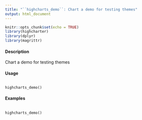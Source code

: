 ---
title: "``highcharts_demo``: Chart a demo for testing themes"
output: html_document
---

```{r setup, include=FALSE}
knitr::opts_chunk$set(echo = TRUE)
library(highcharter)
library(dplyr)
library(magrittr)
```




#### Description 

Chart a demo for testing themes

#### Usage
<pre><code>
highcharts_demo()
</code></pre>

#### Examples
<pre><code>
highcharts_demo()
</code></pre>
